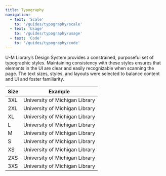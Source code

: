 ```yaml
---
title: Typography
navigation:
  - text: 'Scale'
    to: '/guides/typography/scale'
  - text: 'Usage'
    to: '/guides/typography/usage'
  - text: 'Code'
    to: '/guides/typography/code'
---
```



<Text lede>U-M Library’s Design System provides a constrained, purposeful set of typographic styles. Maintaining consistency with these styles ensures that elements in the UI are clear and easily recognizable when scanning the page. The text sizes, styles, and layouts were selected to balance content and UI and foster familiarity.</Text>

|Size|Example|
|----|----|
|3XL|<Text size="3XL">University of Michigan Library</Text>|
|2XL|<Text size="2XL">University of Michigan Library</Text>|
|XL|<Text size="XL">University of Michigan Library</Text>|
|L|<Text size="L">University of Michigan Library</Text>|
|M|<Text size="M">University of Michigan Library</Text>|
|S|<Text size="S">University of Michigan Library</Text>|
|XS|<Text size="XS">University of Michigan Library</Text>|
|2XS|<Text size="2XS">University of Michigan Library</Text>|
|3XS|<Text size="3XS">University of Michigan Library</Text>|
